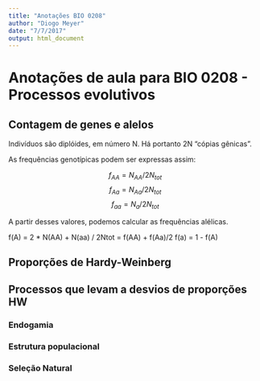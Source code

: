 ```yaml
---
title: "Anotações BIO 0208"
author: "Diogo Meyer"
date: "7/7/2017"
output: html_document
---
```


# Anotações de aula para BIO 0208 - Processos evolutivos

## Contagem de genes e alelos

Indivíduos são diplóides, em número N. Há portanto 2N "cópias gênicas".

As frequências genotípicas podem ser expressas assim:

$$ f_{AA} = N_{AA} / 2N_{tot} $$
$$ f_{Aa} = N_{Aa} / 2N_{tot} $$
$$ f_{aa} = N_{a} / 2N_{tot} $$

A partir desses valores, podemos calcular as frequências alélicas. 

f(A) = 2 * N(AA) + N(aa) / 2Ntot = f(AA) + f(Aa)/2 
f(a) = 1 - f(A)


## Proporções de Hardy-Weinberg

## Processos que levam a desvios de proporções HW

### Endogamia

### Estrutura populacional

### Seleção Natural
